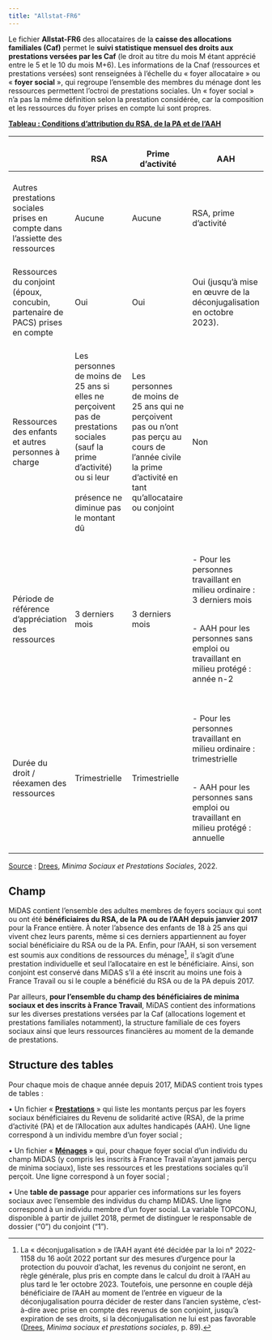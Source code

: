 ```yaml
---
title: "Allstat-FR6"
---
```


Le fichier **Allstat-FR6** des allocataires de la **caisse des allocations familiales (Caf)** permet le **suivi statistique mensuel des droits aux prestations versées par les Caf** (le droit au titre du mois M étant apprécié entre le 5 et le 10 du mois M+6). Les informations de la Cnaf (ressources et prestations versées) sont renseignées à l'échelle du « foyer allocataire » ou « **foyer social** », qui regroupe l'ensemble des membres du ménage dont les ressources permettent l'octroi de prestations sociales. Un « foyer social » n'a pas la même définition selon la prestation considérée, car la composition et les ressources du foyer prises en compte lui sont propres.

[**Tableau : Conditions d'attribution du RSA, de la PA et de l'AAH**]{.underline}

+-----------------------------------------------------------------------------------+------------------------------------------------------------------------------------------------------------------------------------------------------------------------------+-----------------------------------------------------------------------------------------------------------------------------------------------------------------+---------------------------------------------------------------------------------------+
| <br>                                                                              | <br>RSA                                                                                                                                                                      | <br>Prime d'activité                                                                                                                                            | <br>AAH                                                                               |
+===================================================================================+==============================================================================================================================================================================+=================================================================================================================================================================+=======================================================================================+
| <br>Autres prestations sociales prises en compte dans l'assiette des ressources   | <br>Aucune                                                                                                                                                                   | <br>Aucune                                                                                                                                                      | <br>RSA, prime d'activité                                                             |
+-----------------------------------------------------------------------------------+------------------------------------------------------------------------------------------------------------------------------------------------------------------------------+-----------------------------------------------------------------------------------------------------------------------------------------------------------------+---------------------------------------------------------------------------------------+
| <br>Ressources du conjoint (époux, concubin, partenaire de PACS) prises en compte | <br>Oui                                                                                                                                                                      | <br>Oui                                                                                                                                                         | <br>Oui (jusqu'à mise en œuvre de la déconjugalisation en octobre 2023).              |
+-----------------------------------------------------------------------------------+------------------------------------------------------------------------------------------------------------------------------------------------------------------------------+-----------------------------------------------------------------------------------------------------------------------------------------------------------------+---------------------------------------------------------------------------------------+
| <br>Ressources des enfants et autres personnes à charge                           | <br>Les personnes de moins de 25 ans si elles ne perçoivent pas de prestations sociales (sauf la prime d'activité) ou si leur <br> <br>présence ne diminue pas le montant dû | <br>Les personnes de moins de 25 ans qui ne perçoivent pas ou n'ont pas perçu au cours de l'année civile la prime d'activité en tant qu'allocataire ou conjoint | <br>Non                                                                               |
+-----------------------------------------------------------------------------------+------------------------------------------------------------------------------------------------------------------------------------------------------------------------------+-----------------------------------------------------------------------------------------------------------------------------------------------------------------+---------------------------------------------------------------------------------------+
| <br>Période de référence d'appréciation des ressources                            | <br>3 derniers mois                                                                                                                                                          | <br>3 derniers mois                                                                                                                                             | <br>- Pour les personnes travaillant en milieu ordinaire : 3 derniers mois            |
|                                                                                   |                                                                                                                                                                              |                                                                                                                                                                 |                                                                                       |
|                                                                                   |                                                                                                                                                                              |                                                                                                                                                                 | <br>- AAH pour les personnes sans emploi ou travaillant en milieu protégé : année n-2 |
+-----------------------------------------------------------------------------------+------------------------------------------------------------------------------------------------------------------------------------------------------------------------------+-----------------------------------------------------------------------------------------------------------------------------------------------------------------+---------------------------------------------------------------------------------------+
| <br> Durée du droit / réexamen des ressources                                     | <br>Trimestrielle                                                                                                                                                            | <br>Trimestrielle                                                                                                                                               | <br>- Pour les personnes travaillant en milieu ordinaire : trimestrielle              |
|                                                                                   |                                                                                                                                                                              |                                                                                                                                                                 |                                                                                       |
|                                                                                   |                                                                                                                                                                              |                                                                                                                                                                 | <br> - AAH pour les personnes sans emploi ou travaillant en milieu protégé : annuelle |
+-----------------------------------------------------------------------------------+------------------------------------------------------------------------------------------------------------------------------------------------------------------------------+-----------------------------------------------------------------------------------------------------------------------------------------------------------------+---------------------------------------------------------------------------------------+

[Source]{.underline} : [Drees](https://drees.solidarites-sante.gouv.fr/sites/default/files/2022-09/Minima22%20Fiche%209%20-%20L%E2%80%99assiette%20des%20ressources%20et%20la%20p%C3%A9riode%20de%20r%C3%A9f%C3%A9rence%20des%20prestations.pdf), *Minima Sociaux et Prestations Sociales*, 2022.

## Champ

MiDAS contient l'ensemble des adultes membres de foyers sociaux qui sont ou ont été **bénéficiaires du RSA, de la PA ou de l'AAH** **depuis janvier 2017** pour la France entière. À noter l'absence des enfants de 18 à 25 ans qui vivent chez leurs parents, même si ces derniers appartiennent au foyer social bénéficiaire du RSA ou de la PA. Enfin, pour l'AAH, si son versement est soumis aux conditions de ressources du ménage[^1], il s'agit d'une prestation individuelle et seul l'allocataire en est le bénéficiaire. Ainsi, son conjoint est conservé dans MiDAS s'il a été inscrit au moins une fois à France Travail ou si le couple a bénéficié du RSA ou de la PA depuis 2017.

[^1]: La « déconjugalisation » de l'AAH ayant été décidée par la loi n° 2022-1158 du 16 août 2022 portant sur des mesures d'urgence pour la protection du pouvoir d'achat, les revenus du conjoint ne seront, en règle générale, plus pris en compte dans le calcul du droit à l'AAH au plus tard le 1er octobre 2023. Toutefois, une personne en couple déjà bénéficiaire de l'AAH au moment de l'entrée en vigueur de la déconjugalisation pourra décider de rester dans l'ancien système, c'est-à-dire avec prise en compte des revenus de son conjoint, jusqu'à expiration de ses droits, si la déconjugalisation ne lui est pas favorable ([Drees](https://drees.solidarites-sante.gouv.fr/sites/default/files/2022-09/Minima22%20Fiche%209%20-%20L%E2%80%99assiette%20des%20ressources%20et%20la%20p%C3%A9riode%20de%20r%C3%A9f%C3%A9rence%20des%20prestations.pdf), *Minima sociaux et prestations sociales*, p. 89).

Par ailleurs, **pour l'ensemble du champ des bénéficiaires de minima sociaux et des inscrits à France Travail**, MiDAS contient des informations sur les diverses prestations versées par la Caf (allocations logement et prestations familiales notamment), la structure familiale de ces foyers sociaux ainsi que leurs ressources financières au moment de la demande de prestations.

## Structure des tables

Pour chaque mois de chaque année depuis 2017, MiDAS contient trois types de tables :

• Un fichier « [**Prestations**](Prestations/prestations_presentation.qmd) » qui liste les montants perçus par les foyers sociaux bénéficiaires du Revenu de solidarité active (RSA), de la prime d'activité (PA) et de l'Allocation aux adultes handicapés (AAH). Une ligne correspond à un individu membre d'un foyer social ;

• Un fichier « [**Ménages**](Menages/menages_presentation.qmd) » qui, pour chaque foyer social d'un individu du champ MiDAS (y compris les inscrits à France Travail n'ayant jamais perçu de minima sociaux), liste ses ressources et les prestations sociales qu'il perçoit. Une ligne correspond à un foyer social ;

• Une **table de passage** pour apparier ces informations sur les foyers sociaux avec l'ensemble des individus du champ MiDAS. Une ligne correspond à un individu membre d'un foyer social. La variable TOPCONJ, disponible à partir de juillet 2018, permet de distinguer le responsable de dossier ("0") du conjoint ("1").
